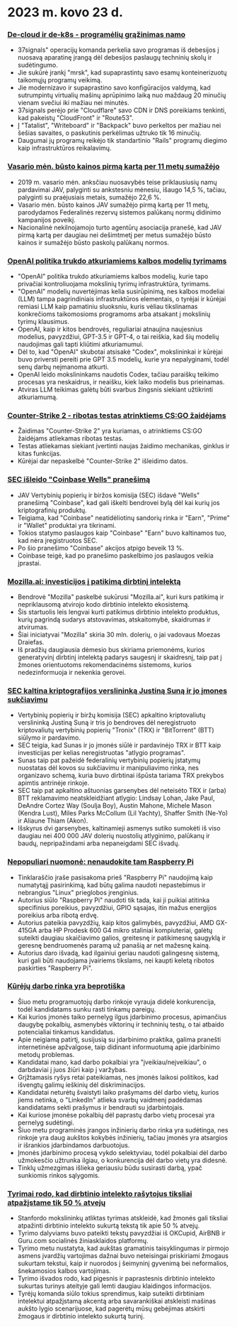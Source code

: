 

<CallToAction />

<Steps>

# 2023 m. kovo 23 d.

### [De-cloud ir de-k8s - programėlių grąžinimas namo](https://dev.37signals.com/bringing-our-apps-back-home/?ref=hackernewsgpt.com)

- 37signals" operacijų komanda perkelia savo programas iš debesijos į nuosavą aparatinę įrangą dėl debesijos paslaugų techninių skolų ir sudėtingumo.
- Jie sukūrė įrankį "mrsk", kad supaprastintų savo esamų konteinerizuotų taikomųjų programų veikimą.
- Jie modernizavo ir supaprastino savo konfigūracijos valdymą, kad sutrumpintų virtualių mašinų aprūpinimo laiką nuo maždaug 20 minučių vienam svečiui iki mažiau nei minutės.
- 37signals perėjo prie "Cloudflare" savo CDN ir DNS poreikiams tenkinti, kad pakeistų "CloudFront" ir "Route53".
- Į "Tatalist", "Writeboard" ir "Backpack" buvo perkeltos per mažiau nei šešias savaites, o paskutinis perkėlimas užtruko tik 16 minučių.
- Daugumai jų programų reikėjo tik standartinio "Rails" programų diegimo kaip infrastruktūros reikalavimų.

### [Vasario mėn. būsto kainos pirmą kartą per 11 metų sumažėjo](https://www.wsj.com/articles/home-prices-fell-in-february-for-first-time-in-11-years-73df0107?ref=hackernewsgpt.com)

- 2019 m. vasario mėn. anksčiau nuosavybės teise priklausiusių namų pardavimai JAV, palyginti su ankstesniu mėnesiu, išaugo 14,5 %, tačiau, palyginti su praėjusiais metais, sumažėjo 22,6 %.
- Vasario mėn. būsto kainos JAV sumažėjo pirmą kartą per 11 metų, parodydamos Federalinės rezervų sistemos palūkanų normų didinimo kampanijos poveikį.
- Nacionalinė nekilnojamojo turto agentūrų asociacija pranešė, kad JAV pirmą kartą per daugiau nei dešimtmetį per metus sumažėjo būsto kainos ir sumažėjo būsto paskolų palūkanų normos.

### [OpenAI politika trukdo atkuriamiems kalbos modelių tyrimams](https://aisnakeoil.substack.com/p/openais-policies-hinder-reproducible?ref=hackernewsgpt.com)

- "OpenAI" politika trukdo atkuriamiems kalbos modelių, kurie tapo privačiai kontroliuojama mokslinių tyrimų infrastruktūra, tyrimams.
- "OpenAI" modelių nuvertėjimas kelia susirūpinimą, nes kalbos modeliai (LLM) tampa pagrindiniais infrastruktūros elementais, o tyrėjai ir kūrėjai remiasi LLM kaip pamatiniu sluoksniu, kuris vėliau tikslinamas konkrečioms taikomosioms programoms arba atsakant į mokslinių tyrimų klausimus.
- OpenAI, kaip ir kitos bendrovės, reguliariai atnaujina naujesnius modelius, pavyzdžiui, GPT-3.5 ir GPT-4, o tai reiškia, kad šių modelių naudojimas gali tapti kliūtimi atkuriamumui.
- Dėl to, kad "OpenAI" skubotai atsisakė "Codex", mokslininkai ir kūrėjai buvo priversti pereiti prie GPT 3.5 modelių, kurie yra nepalyginami, todėl senų darbų neįmanoma atkurti.
- OpenAI leido mokslininkams naudotis Codex, tačiau paraiškų teikimo procesas yra neskaidrus, ir neaišku, kiek laiko modelis bus prieinamas.
- Atviras LLM teikimas galėtų būti svarbus žingsnis siekiant užtikrinti atkuriamumą.

### [Counter-Strike 2 - ribotas testas atrinktiems CS:GO žaidėjams](https://counter-strike.net/cs2?ref=hackernewsgpt.com)

- Žaidimas "Counter-Strike 2" yra kuriamas, o atrinktiems CS:GO žaidėjams atliekamas ribotas testas.
- Testas atliekamas siekiant įvertinti naujas žaidimo mechanikas, ginklus ir kitas funkcijas.
- Kūrėjai dar nepaskelbė "Counter-Strike 2" išleidimo datos.

### [SEC išleido "Coinbase Wells" pranešimą](https://www.reuters.com/legal/coinbase-issued-wells-notice-by-sec-2023-03-22/?ref=hackernewsgpt.com)

- JAV Vertybinių popierių ir biržos komisija (SEC) išdavė "Wells" pranešimą "Coinbase", kad gali iškelti bendrovei bylą dėl kai kurių jos kriptografinių produktų.
- Teigiama, kad "Coinbase" neatidėliotinų sandorių rinka ir "Earn", "Prime" ir "Wallet" produktai yra tikrinami.
- Tokios statymo paslaugos kaip "Coinbase" "Earn" buvo kaltinamos tuo, kad nėra įregistruotos SEC.
- Po šio pranešimo "Coinbase" akcijos atpigo beveik 13 %.
- Coinbase teigė, kad po pranešimo paskelbimo jos paslaugos veikia įprastai.

### [Mozilla.ai: investicijos į patikimą dirbtinį intelektą](https://blog.mozilla.org/en/mozilla/introducing-mozilla-ai-investing-in-trustworthy-ai/?ref=hackernewsgpt.com)

- Bendrovė "Mozilla" paskelbė sukūrusi "Mozilla.ai", kuri kurs patikimą ir nepriklausomą atvirojo kodo dirbtinio intelekto ekosistemą.
- Šis startuolis leis lengvai kurti patikimus dirbtinio intelekto produktus, kurių pagrindą sudarys atstovavimas, atskaitomybė, skaidrumas ir atvirumas.
- Šiai iniciatyvai "Mozilla" skiria 30 mln. dolerių, o jai vadovaus Moezas Draiefas.
- Iš pradžių daugiausia dėmesio bus skiriama priemonėms, kurios generatyvinį dirbtinį intelektą padarys saugesnį ir skaidresnį, taip pat į žmones orientuotoms rekomendacinėms sistemoms, kurios nedezinformuoja ir nekenkia gerovei.

### [SEC kaltina kriptografijos verslininką Justiną Suną ir jo įmones sukčiavimu](https://www.sec.gov/news/press-release/2023-59?ref=hackernewsgpt.com)

- Vertybinių popierių ir biržų komisija (SEC) apkaltino kriptovaliutų verslininką Justiną Suną ir tris jo bendroves dėl neregistruoto kriptovaliutų vertybinių popierių "Tronix" (TRX) ir "BitTorrent" (BTT) siūlymo ir pardavimo.
- SEC teigia, kad Sunas ir jo įmonės siūlė ir pardavinėjo TRX ir BTT kaip investicijas per kelias neregistruotas "atlygio programas".
- Sunas taip pat pažeidė federalinių vertybinių popierių įstatymų nuostatas dėl kovos su sukčiavimu ir manipuliavimo rinka, nes organizavo schemą, kuria buvo dirbtinai išpūsta tariama TRX prekybos apimtis antrinėje rinkoje.
- SEC taip pat apkaltino aštuonias garsenybes dėl neteisėto TRX ir (arba) BTT reklamavimo neatskleidžiant atlygio: Lindsay Lohan, Jake Paul, DeAndre Cortez Way (Soulja Boy), Austin Mahone, Michele Mason (Kendra Lust), Miles Parks McCollum (Lil Yachty), Shaffer Smith (Ne-Yo) ir Aliaune Thiam (Akon).
- Išskyrus dvi garsenybes, kaltinamieji asmenys sutiko sumokėti iš viso daugiau nei 400 000 JAV dolerių nuostolių atlyginimo, palūkanų ir baudų, nepripažindami arba nepaneigdami SEC išvadų.

### [Nepopuliari nuomonė: nenaudokite tam Raspberry Pi](https://set-inform.com/2021/08/24/unpopular-opinion-dont-use-a-raspberry-pi-for-that/?ref=hackernewsgpt.com)

- Tinklaraščio įraše pasisakoma prieš "Raspberry Pi" naudojimą kaip numatytąjį pasirinkimą, kad būtų galima naudoti nepastebimus ir nebrangius "Linux" prieglobos įrenginius.
- Autorius siūlo "Raspberry Pi" naudoti tik tada, kai ji puikiai atitinka specifinius poreikius, pavyzdžiui, GPIO sąsajas, itin mažus energijos poreikius arba ribotą erdvę.
- Autorius pateikia pavyzdžių, kaip kitos galimybės, pavyzdžiui, AMD GX-415GA arba HP Prodesk 600 G4 mikro staliniai kompiuteriai, galėtų suteikti daugiau skaičiavimo galios, greitesnę ir patikimesnę saugyklą ir geresnę bendruomenės paramą už panašią ar net mažesnę kainą.
- Autorius daro išvadą, kad ilgainiui geriau naudoti galingesnę sistemą, kuri gali būti naudojama įvairiems tikslams, nei kaupti keletą ribotos paskirties "Raspberry Pi".

### [Kūrėjų darbo rinka yra beprotiška](https://old.reddit.com/r/ExperiencedDevs/comments/11xq5cz/the_developer_job_market_is_insane_right_now/?ref=hackernewsgpt.com)

- Šiuo metu programuotojų darbo rinkoje vyrauja didelė konkurencija, todėl kandidatams sunku rasti tinkamų pareigų.
- Kai kurios įmonės taiko pernelyg ilgus įdarbinimo procesus, apimančius daugybę pokalbių, asmenybės viktorinų ir techninių testų, o tai atbaido potencialiai tinkamus kandidatus.
- Apie neigiamą patirtį, susijusią su įdarbinimo praktika, galima pranešti internetinėse apžvalgose, taip didinant informuotumą apie įdarbinimo metodų problemas.
- Kandidatai mano, kad darbo pokalbiai yra "įveikiau/neįveikiau", o darbdaviai į juos žiūri kaip į varžybas.
- Grįžtamasis ryšys retai pateikiamas, nes įmonės laikosi politikos, kad išvengtų galimų ieškinių dėl diskriminacijos.
- Kandidatai neturėtų švaistyti laiko prašymams dėl darbo vietų, kurios jiems netinka, o "LinkedIn" atlieka svarbų vaidmenį padėdamas kandidatams sekti prašymus ir bendrauti su įdarbintojais.
- Kai kuriose įmonėse pokalbių dėl paprastų darbo vietų procesai yra pernelyg sudėtingi.
- Šiuo metu programinės įrangos inžinierių darbo rinka yra sudėtinga, nes rinkoje yra daug aukštos kokybės inžinierių, tačiau įmonės yra atsargios ir išrankios įdarbindamos darbuotojus.
- Įmonės įdarbinimo procesą vykdo selektyviau, todėl pokalbiai dėl darbo užmokesčio užtrunka ilgiau, o konkurencija dėl darbo vietų yra didesnė.
- Tinklų užmezgimas išlieka geriausiu būdu susirasti darbą, ypač sunkiomis rinkos sąlygomis.

### [Tyrimai rodo, kad dirbtinio intelekto rašytojus tiksliai atpažįstame tik 50 % atvejų](https://hai.stanford.edu/news/was-written-human-or-ai-tsu?ref=hackernewsgpt.com)

- Stanfordo mokslininkų atliktas tyrimas atskleidė, kad žmonės gali tiksliai atpažinti dirbtinio intelekto sukurtą tekstą tik apie 50 % atvejų.
- Tyrimo dalyviams buvo pateikti tekstų pavyzdžiai iš OKCupid, AirBNB ir Guru.com socialinės žiniasklaidos platformų.
- Tyrimo metu nustatyta, kad aukštas gramatinis taisyklingumas ir pirmojo asmens įvardžių vartojimas dažnai buvo neteisingai priskiriami žmogaus sukurtam tekstui, kaip ir nuorodos į šeimyninį gyvenimą bei neformalios, šnekamosios kalbos vartojimas.
- Tyrimo išvados rodo, kad pigesnis ir paprastesnis dirbtinio intelekto sukurtas turinys ateityje gali lemti daugiau klaidingos informacijos.
- Tyrėjų komanda siūlo tokius sprendimus, kaip suteikti dirbtiniam intelektui atpažįstamą akcentą arba savarankiškai atskleisti mašinas aukšto lygio scenarijuose, kad pagerėtų mūsų gebėjimas atskirti žmogaus ir dirbtinio intelekto sukurtą turinį.

</Steps>
